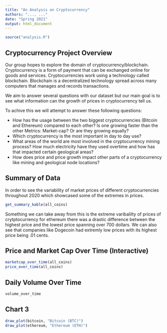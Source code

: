 ```yaml
---
title: "An Analysis on Cryptocurrency"
authors: "..., ..."
date: "Spring 2021"
output: html_document
---
```


```r
source("analysis.R")
```
## Cryptocurrency Project Overview
Our group hopes to explore the domain of cryptocurrency/blockchain. Cryptocurrency is a form of payment that can be exchanged online for goods and services. Cryptocurrencies work using a technology called blockchain. Blockchain is a decentralized technology spread across many computers that manages and records transactions.

We aim to answer several questions with our dataset but our main goal is to see what information can the growth of prices in cryptocurrency tell us.

To achive this we will attempt to answer these following questions:

- How has the usage between the two biggest cryptocurrencies (Bitcoin and Ethereum) compared to each other? Is one growing faster than the other Metrics: Market-cap? Or are they growing equally?
- Which cryptocurrency is the most important in day to day use? 
- What areas of the world are most involved in the cryptocurrency mining process? How much electricity have they used overtime and how has that impacted certain geological areas?
- How does price and price growth impact other parts of a cryptocurrency like mining and geological node locations?

## Summary of Data

In order to see the variability of market prices of different cryptocurrencies throughout 2020 which showcased some of the extremes in prices. 
```r
get_summary_kable(all_coins)
```

Something we can take away from this is the extreme varibalilty of prices of crytptocurrency for ethereum there was a drastic difference between the highest price and the lowest price spanning over 700 dollars. We can also see that companies like Dogecoin had extremly low prices with its highest price being .01 cents.

## Price and Market Cap Over Time (Interactive)
```r
marketcap_over_time(all_coins)
price_over_time(all_coins)
```

## Daily Volume Over Time
```r
volume_over_time
```

## Chart 3
```r
draw_plot(bitcoin, "Bitcoin (BTC)")
draw_plot(ethereum, "Ethereum (ETH)")
```
